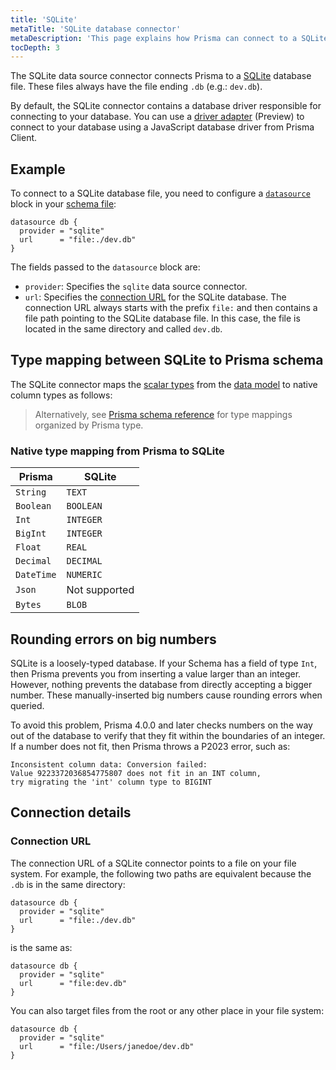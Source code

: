 ```yaml
---
title: 'SQLite'
metaTitle: 'SQLite database connector'
metaDescription: 'This page explains how Prisma can connect to a SQLite database using the SQLite database connector.'
tocDepth: 3
---
```


<TopBlock>

The SQLite data source connector connects Prisma to a [SQLite](https://www.sqlite.org/) database file. These files always have the file ending `.db` (e.g.: `dev.db`).

By default, the SQLite connector contains a database driver responsible for connecting to your database. You can use a [driver adapter](/orm/overview/databases/database-drivers#driver-adapters) (Preview) to connect to your database using a JavaScript database driver from Prisma Client.

</TopBlock>

## Example

To connect to a SQLite database file, you need to configure a [`datasource`](/orm/prisma-schema/overview/data-sources) block in your [schema file](/orm/prisma-schema):

```prisma file=schema.prisma
datasource db {
  provider = "sqlite"
  url      = "file:./dev.db"
}
```

The fields passed to the `datasource` block are:

- `provider`: Specifies the `sqlite` data source connector.
- `url`: Specifies the [connection URL](/orm/reference/connection-urls) for the SQLite database. The connection URL always starts with the prefix `file:` and then contains a file path pointing to the SQLite database file. In this case, the file is located in the same directory and called `dev.db`.

## Type mapping between SQLite to Prisma schema

The SQLite connector maps the [scalar types](/orm/prisma-schema/data-model#scalar-fields) from the [data model](/orm/prisma-schema/data-model/models) to native column types as follows:

> Alternatively, see [Prisma schema reference](/orm/reference/prisma-schema-reference#model-field-scalar-types) for type mappings organized by Prisma type.

### Native type mapping from Prisma to SQLite

| Prisma     | SQLite        |
| ---------- | ------------- |
| `String`   | `TEXT`        |
| `Boolean`  | `BOOLEAN`     |
| `Int`      | `INTEGER`     |
| `BigInt`   | `INTEGER`     |
| `Float`    | `REAL`        |
| `Decimal`  | `DECIMAL`     |
| `DateTime` | `NUMERIC`     |
| `Json`     | Not supported |
| `Bytes`    | `BLOB`        |

## Rounding errors on big numbers

SQLite is a loosely-typed database. If your Schema has a field of type `Int`, then Prisma prevents you from inserting a value larger than an integer. However, nothing prevents the database from directly accepting a bigger number. These manually-inserted big numbers cause rounding errors when queried.

To avoid this problem, Prisma 4.0.0 and later checks numbers on the way out of the database to verify that they fit within the boundaries of an integer. If a number does not fit, then Prisma throws a P2023 error, such as:

```
Inconsistent column data: Conversion failed:
Value 9223372036854775807 does not fit in an INT column,
try migrating the 'int' column type to BIGINT
```

## Connection details

### Connection URL

The connection URL of a SQLite connector points to a file on your file system. For example, the following two paths are equivalent because the `.db` is in the same directory:

```prisma file=schema.prisma
datasource db {
  provider = "sqlite"
  url      = "file:./dev.db"
}
```

is the same as:

```prisma file=schema.prisma
datasource db {
  provider = "sqlite"
  url      = "file:dev.db"
}
```

You can also target files from the root or any other place in your file system:

```prisma file=schema.prisma
datasource db {
  provider = "sqlite"
  url      = "file:/Users/janedoe/dev.db"
}
```
